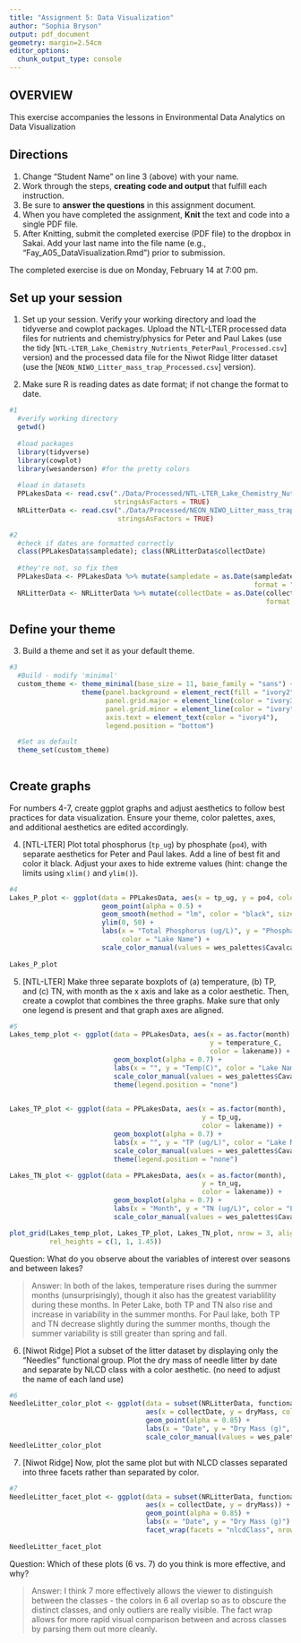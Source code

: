 ```yaml
---
title: "Assignment 5: Data Visualization"
author: "Sophia Bryson"
output: pdf_document
geometry: margin=2.54cm
editor_options: 
  chunk_output_type: console
---
```


## OVERVIEW

This exercise accompanies the lessons in Environmental Data Analytics on Data Visualization 

## Directions
1. Change "Student Name" on line 3 (above) with your name.
2. Work through the steps, **creating code and output** that fulfill each instruction.
3. Be sure to **answer the questions** in this assignment document.
4. When you have completed the assignment, **Knit** the text and code into a single PDF file.
5. After Knitting, submit the completed exercise (PDF file) to the dropbox in Sakai. Add your last name into the file name (e.g., "Fay_A05_DataVisualization.Rmd") prior to submission.

The completed exercise is due on Monday, February 14 at 7:00 pm.



## Set up your session 
1. Set up your session. Verify your working directory and load the tidyverse 
and cowplot packages. Upload the NTL-LTER processed data files for nutrients 
and chemistry/physics for Peter and Paul Lakes (use the tidy 
[`NTL-LTER_Lake_Chemistry_Nutrients_PeterPaul_Processed.csv`] version) and 
the processed data file for the Niwot Ridge litter dataset (use the [`NEON_NIWO_Litter_mass_trap_Processed.csv`] version). 

2. Make sure R is reading dates as date format; if not change the format to date.

```r
#1 
  #verify working directory
  getwd()
  
  #load packages
  library(tidyverse)
  library(cowplot)
  library(wesanderson) #for the pretty colors
  
  #load in datasets
  PPLakesData <- read.csv("./Data/Processed/NTL-LTER_Lake_Chemistry_Nutrients_PeterPaul_Processed.csv",
                          stringsAsFactors = TRUE)
  NRLitterData <- read.csv("./Data/Processed/NEON_NIWO_Litter_mass_trap_Processed.csv",
                           stringsAsFactors = TRUE)

#2 
  #check if dates are formatted correctly
  class(PPLakesData$sampledate); class(NRLitterData$collectDate)
  
  #they're not, so fix them
  PPLakesData <- PPLakesData %>% mutate(sampledate = as.Date(sampledate, 
                                                             format = "%Y-%m-%d"))
  NRLitterData <- NRLitterData %>% mutate(collectDate = as.Date(collectDate, 
                                                                format = "%Y-%m-%d"))

```
## Define your theme
3. Build a theme and set it as your default theme.

```r
#3 
  #Build - modify 'minimal'
  custom_theme <- theme_minimal(base_size = 11, base_family = "sans") +
                  theme(panel.background = element_rect(fill = "ivory2"),
                        panel.grid.major = element_line(color = "ivory3"),
                        panel.grid.minor = element_line(color = "ivory"),
                        axis.text = element_text(color = "ivory4"),
                        legend.position = "bottom") 

  #Set as default
  theme_set(custom_theme)
  
```

## Create graphs
For numbers 4-7, create ggplot graphs and adjust aesthetics to follow best practices for data visualization. Ensure your theme, color palettes, axes, and additional aesthetics are edited accordingly.

4. [NTL-LTER] Plot total phosphorus (`tp_ug`) by phosphate (`po4`), with separate aesthetics for Peter and Paul lakes. Add a line of best fit and color it black. Adjust your axes to hide extreme values (hint: change the limits using `xlim()` and `ylim()`).

```r
#4 
Lakes_P_plot <- ggplot(data = PPLakesData, aes(x = tp_ug, y = po4, color = lakename)) +
                       geom_point(alpha = 0.5) +
                       geom_smooth(method = "lm", color = "black", size = .7) +
                       ylim(0, 50) + 
                       labs(x = "Total Phosphorus (ug/L)", y = "Phosphate (ug/L)", 
                            color = "Lake Name") +
                       scale_color_manual(values = wes_palettes$Cavalcanti1) 
       
Lakes_P_plot
```


5. [NTL-LTER] Make three separate boxplots of (a) temperature, (b) TP, and (c) TN, with month as the x axis and lake as a color aesthetic. Then, create a cowplot that combines the three graphs. Make sure that only one legend is present and that graph axes are aligned.

```r
#5
Lakes_temp_plot <- ggplot(data = PPLakesData, aes(x = as.factor(month), 
                                                  y = temperature_C, 
                                                  color = lakename)) +
                          geom_boxplot(alpha = 0.7) +
                          labs(x = "", y = "Temp(C)", color = "Lake Name") + #keep the yaxis name short so it fits
                          scale_color_manual(values = wes_palettes$Cavalcanti1) + 
                          theme(legend.position = "none")
    

Lakes_TP_plot <- ggplot(data = PPLakesData, aes(x = as.factor(month), 
                                                y = tp_ug, 
                                                color = lakename)) +
                          geom_boxplot(alpha = 0.7) +
                          labs(x = "", y = "TP (ug/L)", color = "Lake Name") + #keep the yaxis name short so it fits
                          scale_color_manual(values = wes_palettes$Cavalcanti1) + 
                          theme(legend.position = "none")

Lakes_TN_plot <- ggplot(data = PPLakesData, aes(x = as.factor(month), 
                                                y = tn_ug, 
                                                color = lakename)) +
                          geom_boxplot(alpha = 0.7) +
                          labs(x = "Month", y = "TN (ug/L)", color = "Lake Name") + #keep the yaxis name short 
                          scale_color_manual(values = wes_palettes$Cavalcanti1)

plot_grid(Lakes_temp_plot, Lakes_TP_plot, Lakes_TN_plot, nrow = 3, align = 'v', 
          rel_heights = c(1, 1, 1.45))

```

Question: What do you observe about the variables of interest over seasons and between lakes? 

> Answer: In both of the lakes, temperature rises during the summer months (unsurprisingly), though it also has the greatest variablility during these months. In Peter Lake, both TP and TN also rise and increase in variability in the summer months. For Paul lake, both  TP and TN decrease slightly during the summer months, though the summer variability is still greater than spring and fall. 

6. [Niwot Ridge] Plot a subset of the litter dataset by displaying only the "Needles" functional group. Plot the dry mass of needle litter by date and separate by NLCD class with a color aesthetic. (no need to adjust the name of each land use)

```r
#6 
NeedleLitter_color_plot <- ggplot(data = subset(NRLitterData, functionalGroup == "Needles"), 
                                  aes(x = collectDate, y = dryMass, color = nlcdClass)) +
                                  geom_point(alpha = 0.85) +
                                  labs(x = "Date", y = "Dry Mass (g)", color = "NLCD Class") +
                                  scale_color_manual(values = wes_palettes$Moonrise2)
NeedleLitter_color_plot
```


7. [Niwot Ridge] Now, plot the same plot but with NLCD classes separated into three facets rather than separated by color. 

```r
#7
NeedleLitter_facet_plot <- ggplot(data = subset(NRLitterData, functionalGroup == "Needles"), 
                                  aes(x = collectDate, y = dryMass)) +
                                  geom_point(alpha = 0.85) +
                                  labs(x = "Date", y = "Dry Mass (g)") +
                                  facet_wrap(facets = "nlcdClass", nrow = 3) 
  
NeedleLitter_facet_plot

```
Question: Which of these plots (6 vs. 7) do you think is more effective, and why? 

> Answer:  I think 7 more effectively allows the viewer to distinguish between the classes - the colors in 6 all overlap so as to obscure the distinct classes, and only outliers are really visible. The fact wrap allows for more rapid visual comparison between and across classes by parsing them out more cleanly. 
